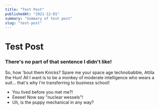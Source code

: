```yaml
---
title: "Test Post"
publishedAt: "2021-12-01"
summary: "Summary of test post"
slug: "test-post"
---
```


# Test Post

### There's no part of that sentence I didn't like!

So, how 'bout them Knicks? Spare me your space age technobabble, Attila the Hun! All I want is to be a monkey of moderate intelligence who wears a suit… that's why I'm transferring to business school!

- You lived before you met me?!
- Eeeee! Now say "nuclear wessels"!
- Uh, is the puppy mechanical in any way?
